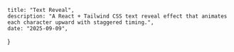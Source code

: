     title: "Text Reveal",
    description: "A React + Tailwind CSS text reveal effect that animates each character upward with staggered timing.",
    date: "2025-09-09",
}


<TextReveal />